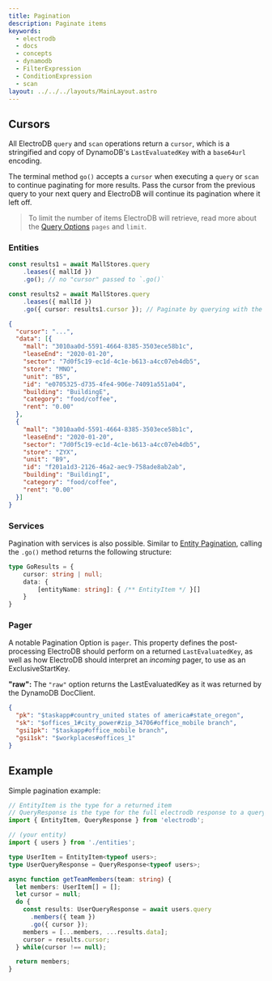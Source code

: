 ```yaml
---
title: Pagination
description: Paginate items
keywords:
  - electrodb
  - docs
  - concepts
  - dynamodb
  - FilterExpression
  - ConditionExpression
  - scan
layout: ../../../layouts/MainLayout.astro
---
```



<ExampleSetup />

## Cursors

All ElectroDB `query` and `scan` operations return a `cursor`, which is a stringified and copy of DynamoDB's `LastEvaluatedKey` with a `base64url` encoding.

The terminal method `go()` accepts a `cursor` when executing a `query` or `scan` to continue paginating for more results. Pass the cursor from the previous query to your next query and ElectroDB will continue its pagination where it left off.

> To limit the number of items ElectroDB will retrieve, read more about the [Query Options](/en/core-concepts/execution-queries) `pages` and `limit`.

### Entities

```typescript
const results1 = await MallStores.query
	.leases({ mallId })
	.go(); // no "cursor" passed to `.go()`

const results2 = await MallStores.query
	.leases({ mallId })
	.go({ cursor: results1.cursor }); // Paginate by querying with the "cursor" from your first query
```

```json results2
{
  "cursor": "...",
  "data": [{
    "mall": "3010aa0d-5591-4664-8385-3503ece58b1c",
    "leaseEnd": "2020-01-20",
    "sector": "7d0f5c19-ec1d-4c1e-b613-a4cc07eb4db5",
    "store": "MNO",
    "unit": "B5",
    "id": "e0705325-d735-4fe4-906e-74091a551a04",
    "building": "BuildingE",
    "category": "food/coffee",
    "rent": "0.00"
  },
  {
    "mall": "3010aa0d-5591-4664-8385-3503ece58b1c",
    "leaseEnd": "2020-01-20",
    "sector": "7d0f5c19-ec1d-4c1e-b613-a4cc07eb4db5",
    "store": "ZYX",
    "unit": "B9",
    "id": "f201a1d3-2126-46a2-aec9-758ade8ab2ab",
    "building": "BuildingI",
    "category": "food/coffee",
    "rent": "0.00"
  }]
}
```

### Services

Pagination with services is also possible. Similar to [Entity Pagination](#entity-pagination), calling the `.go()` method returns the following structure:

```typescript
type GoResults = {
    cursor: string | null;
    data: {
        [entityName: string]: { /** EntityItem */ }[]
    }
}
```

### Pager
A notable Pagination Option is `pager`. This property defines the post-processing ElectroDB should perform on a returned `LastEvaluatedKey`, as well as how ElectroDB should interpret an _incoming_ pager, to use as an ExclusiveStartKey.

**"raw":** The `"raw"` option returns the LastEvaluatedKey as it was returned by the DynamoDB DocClient.

```json
{
  "pk": "$taskapp#country_united states of america#state_oregon",
  "sk": "$offices_1#city_power#zip_34706#office_mobile branch",
  "gsi1pk": "$taskapp#office_mobile branch",
  "gsi1sk": "$workplaces#offices_1"
}
```

## Example

Simple pagination example:

```typescript
// EntityItem is the type for a returned item
// QueryResponse is the type for the full electrodb response to a query
import { EntityItem, QueryResponse } from 'electrodb';

// (your entity)
import { users } from './entities';

type UserItem = EntityItem<typeof users>;
type UserQueryResponse = QueryResponse<typeof users>;

async function getTeamMembers(team: string) {
  let members: UserItem[] = [];
  let cursor = null;
  do {
    const results: UserQueryResponse = await users.query
      .members({ team })
      .go({ cursor });
    members = [...members, ...results.data];
    cursor = results.cursor;
  } while(cursor !== null);

  return members;
}
```
